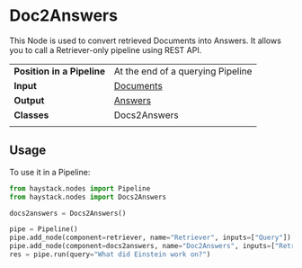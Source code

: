# Doc2Answers

This Node is used to convert retrieved Documents into Answers.
It allows you to call a Retriever-only pipeline using REST API.

|||
|-------------|-----------------------------------------------------------------------------------------------------------------------------------------------------------------------------|
|__Position in a Pipeline__| At the end of a querying Pipeline |
|__Input__       | [Documents](/components/v1.4.0/documents-answers-labels#document)                                                                                                                                                                  |
|__Output__      | [Answers](/components/v1.4.0/documents-answers-labels#answer)                                                                                                             |
|__Classes__     | Docs2Answers                                                                                                        |
|||

## Usage

To use it in a Pipeline:

```python
from haystack.nodes import Pipeline
from haystack.nodes import Docs2Answers

docs2answers = Docs2Answers()

pipe = Pipeline()
pipe.add_node(component=retriever, name="Retriever", inputs=["Query"])
pipe.add_node(component=docs2answers, name="Doc2Answers", inputs=["Retriever"])
res = pipe.run(query="What did Einstein work on?")
```